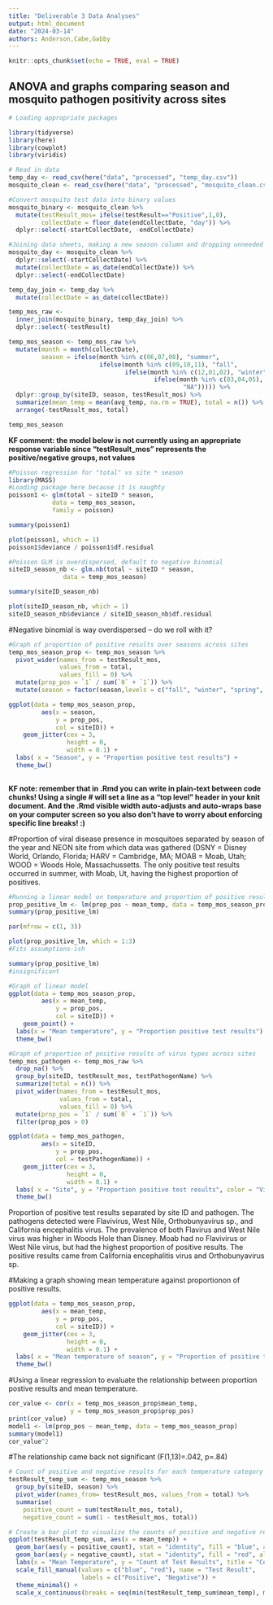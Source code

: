 ```yaml
---
title: "Deliverable 3 Data Analyses"
output: html_document
date: "2024-03-14"
authors: Anderson,Cabe,Gabby
---
```

```r
knitr::opts_chunk$set(echo = TRUE, eval = TRUE)
```

## ANOVA and graphs comparing season and mosquito pathogen positivity across sites

```r
# Loading appropriate packages

library(tidyverse)
library(here)
library(cowplot)
library(viridis)
```

```r
# Read in data
temp_day <- read_csv(here("data", "processed", "temp_day.csv"))
mosquito_clean <- read_csv(here("data", "processed", "mosquito_clean.csv"))
```

```r
#Convert mosquito test data into binary values
mosquito_binary <- mosquito_clean %>% 
  mutate(testResult_mos= ifelse(testResult=="Positive",1,0),
         collectDate = floor_date(endCollectDate, "day")) %>% 
  dplyr::select(-startCollectDate, -endCollectDate)
```

```r
#Joining data sheets, making a new season column and dropping unneeded variables
mosquito_day <- mosquito_clean %>% 
  dplyr::select(-startCollectDate) %>% 
  mutate(collectDate = as_date(endCollectDate)) %>% 
  dplyr::select(-endCollectDate) 

temp_day_join <- temp_day %>% 
  mutate(collectDate = as_date(collectDate))

temp_mos_raw <-
  inner_join(mosquito_binary, temp_day_join) %>% 
  dplyr::select(-testResult)

temp_mos_season <- temp_mos_raw %>% 
  mutate(month = month(collectDate),
         season = ifelse(month %in% c(06,07,08), "summer",
                         ifelse(month %in% c(09,10,11), "fall",
                                ifelse(month %in% c(12,01,02), "winter",
                                        ifelse(month %in% c(03,04,05), "spring",
                                                "NA"))))) %>% 
  dplyr::group_by(siteID, season, testResult_mos) %>%
  summarize(mean_temp = mean(avg_temp, na.rm = TRUE), total = n()) %>% 
  arrange(-testResult_mos, total)

temp_mos_season

```
**KF comment: the model below is not currently using an appropriate response variable since "testResult_mos" represents the positive/negative groups, not values**
```r
#Poisson regression for "total" vs site * season
library(MASS)
#Loading package here because it is naughty
poisson1 <- glm(total ~ siteID * season, 
            data = temp_mos_season,
            family = poisson)

summary(poisson1)

plot(poisson1, which = 1)
poisson1$deviance / poisson1$df.residual

#Poisson GLM is overdispersed, default to negative binomial
siteID_season_nb <- glm.nb(total ~ siteID * season, 
               data = temp_mos_season)

summary(siteID_season_nb)

plot(siteID_season_nb, which = 1)
siteID_season_nb$deviance / siteID_season_nb$df.residual
```
#Negative binomial is way overdispersed -- do we roll with it?

```r
#Graph of proportion of positive results over seasons across sites
temp_mos_season_prop <- temp_mos_season %>% 
  pivot_wider(names_from = testResult_mos,
              values_from = total,
              values_fill = 0) %>% 
  mutate(prop_pos = `1` / sum(`0` + `1`)) %>% 
  mutate(season = factor(season,levels = c("fall", "winter", "spring", "summer")))

ggplot(data = temp_mos_season_prop, 
         aes(x = season, 
             y = prop_pos,
             col = siteID)) +
    geom_jitter(cex = 3,
                height = 0,
                width = 0.1) +
  labs( x = "Season", y = "Proportion positive test results") +
  theme_bw()
  
```

**KF note: remember that in .Rmd you can write in plain-text between code chunks! Using a single # will set a line as a "top level" header in your knit document. And the .Rmd visible width auto-adjusts and auto-wraps base on your computer screen so you also don't have to worry about enforcing specific line breaks! :) **

#Proportion of viral disease presence in mosquitoes separated by season of the year and NEON site from which data was gathered (DSNY = Disney World, Orlando, Florida; HARV = Cambridge, MA; MOAB = Moab, Utah; WOOD = Woods Hole, Massachussetts. The only positive test results occurred in summer, with Moab, Ut, having the highest proportion of positives.
```r
#Running a linear model on temperature and proportion of positive results 
prop_positive_lm <- lm(prop_pos ~ mean_temp, data = temp_mos_season_prop)
summary(prop_positive_lm)

par(mfrow = c(1, 3))

plot(prop_positive_lm, which = 1:3)
#Fits assumptions-ish

summary(prop_positive_lm)
#insignificant
```

```r
#Graph of linear model
ggplot(data = temp_mos_season_prop, 
         aes(x = mean_temp, 
             y = prop_pos,
             col = siteID)) +
    geom_point() +
  labs(x = "Mean temperature", y = "Proportion positive test results") +
  theme_bw()
```

```r
#Graph of proportion of positive results of virus types across sites 
temp_mos_pathogen <- temp_mos_raw %>% 
  drop_na() %>% 
  group_by(siteID, testResult_mos, testPathogenName) %>% 
  summarize(total = n()) %>% 
  pivot_wider(names_from = testResult_mos,
              values_from = total,
              values_fill = 0) %>% 
  mutate(prop_pos = `1` / sum(`0` + `1`)) %>% 
  filter(prop_pos > 0)

ggplot(data = temp_mos_pathogen, 
         aes(x = siteID, 
             y = prop_pos,
             col = testPathogenName)) +
    geom_jitter(cex = 3,
                height = 0,
                width = 0.1) +
  labs( x = "Site", y = "Proportion positive test results", color = "Virus") +
  theme_bw()

```
Proportion of positive test results separated by site ID and pathogen. The pathogens detected were Flavivirus, West Nile, 	Orthobunyavirus sp., and California encephalitis virus. The prevalence of both Flavirus and West Nile virus was higher in Woods Hole than Disney. Moab had no Flavivirus or West Nile virus, but had the highest proportion of positive results. The positive results came from California encephalitis virus and Orthobunyavirus sp.

#Making a graph showing mean temperature against proportionon of positive results. 
```r
ggplot(data = temp_mos_season_prop, 
         aes(x = mean_temp, 
             y = prop_pos,
             col = siteID)) +
    geom_jitter(cex = 3,
                height = 0,
                width = 0.1) +
  labs( x = "Mean temperature of season", y = "Proportion of positive test results") +
  theme_bw()
```


#Using a linear regression to evaluate the relationship between proportion postive results and mean temperature. 
```r
cor_value <- cor(x = temp_mos_season_prop$mean_temp, 
                 y = temp_mos_season_prop$prop_pos)
print(cor_value)
model1 <- lm(prop_pos ~ mean_temp, data = temp_mos_season_prop)
summary(model1)
cor_value^2
```
#The relationship came back not significant (F(1,13)=.042, p=.84)

```r
# Count of positive and negative results for each temperature category
testResult_temp_sum <- temp_mos_season %>%
  group_by(siteID, season) %>% 
  pivot_wider(names_from= testResult_mos, values_from = total) %>% 
  summarise(
    positive_count = sum(testResult_mos, total),
    negative_count = sum(1 - testResult_mos, total))

# Create a bar plot to visualize the counts of positive and negative results for each temperature category
ggplot(testResult_temp_sum, aes(x = mean_temp)) +
  geom_bar(aes(y = positive_count), stat = "identity", fill = "blue", alpha = 0.5) +
  geom_bar(aes(y = negative_count), stat = "identity", fill = "red", alpha = 0.5) +
  labs(x = "Mean Temperature", y = "Count of Test Results", title = "Count of Test Results by Mean Temperature") +
  scale_fill_manual(values = c("blue", "red"), name = "Test Result",
                    labels = c("Positive", "Negative")) +
  theme_minimal() +
  scale_x_continuous(breaks = seq(min(testResult_temp_sum$mean_temp), max(testResult_temp_sum$mean_temp), by = 5))  
```


